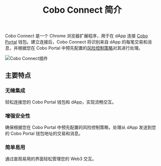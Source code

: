 ﻿---
title: "Cobo Connect 简介"
sidebarTitle: "简介"
---
Cobo Connect 是一个 Chrome 浏览器扩展程序，用于在 dApp 连接 [Cobo Portal](/cn/portal/introduction) 钱包。建立连接后，Cobo Connect 将识别来自 dApp 的每笔交易和消息，并根据您在 Cobo Portal 中预先配置的[风险控制策略](/cn/portal/risk-controls/introduction)对其进行处理。

<img src="/cn/images/cobo-connect/extension.png" className="screenshot_full_screen" alt="Cobo Connect插件" />

## 主要特点

### 无缝集成

轻松连接您的 Cobo Portal 钱包和 dApp，实现流畅交互。

### 增强安全性

确保根据您在 Cobo Portal 中预先配置的风险控制策略，处理从 dApp 发送到您的 Cobo Portal 钱包地址的交易和消息。

### 简单易用

通过直观易用的界面轻松管理您的 Web3 交互。
